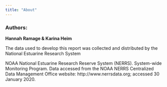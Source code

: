 ```yaml
---
title: "About"
---
```



<h3><div class="authors">Authors:</div></h3>
**Hannah Ramage & Karina Heim  **
  
  
The data used to develop this report was collected and distributed by the National Estuarine Research System

NOAA National Estuarine Research Reserve System (NERRS). System-wide Monitoring Program. Data accessed from the NOAA NERRS Centralized Data Management Office website: http://www.nerrsdata.org; accessed 30 January 2020.